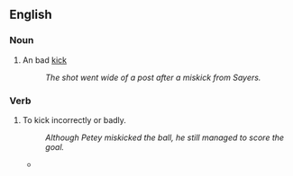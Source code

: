 ==English==

===Noun===
{{en-noun}}

# {{context|sports}} An bad [[kick]]
#: ''The shot went wide of a post after a miskick from Sayers.''

===Verb===
{{en-verb}}

# {{context|transitive}} To kick incorrectly or badly.
#: ''Although Petey miskicked the ball, he still managed to score the goal.''
#*{{quote-news
|year=2011
|date=October 15
|author=Owen Phillips
|title=Stoke   2 - 0   Fulham
|work=BBC Sport
|url=http://news.bbc.co.uk/sport2/hi/football/eng_prem/15226162.stm
|page=
|passage=Crouch had earlier hopelessly '''miskicked''' an excellent volleyed chance from eight yards out after a delightful Pennant cross.}}